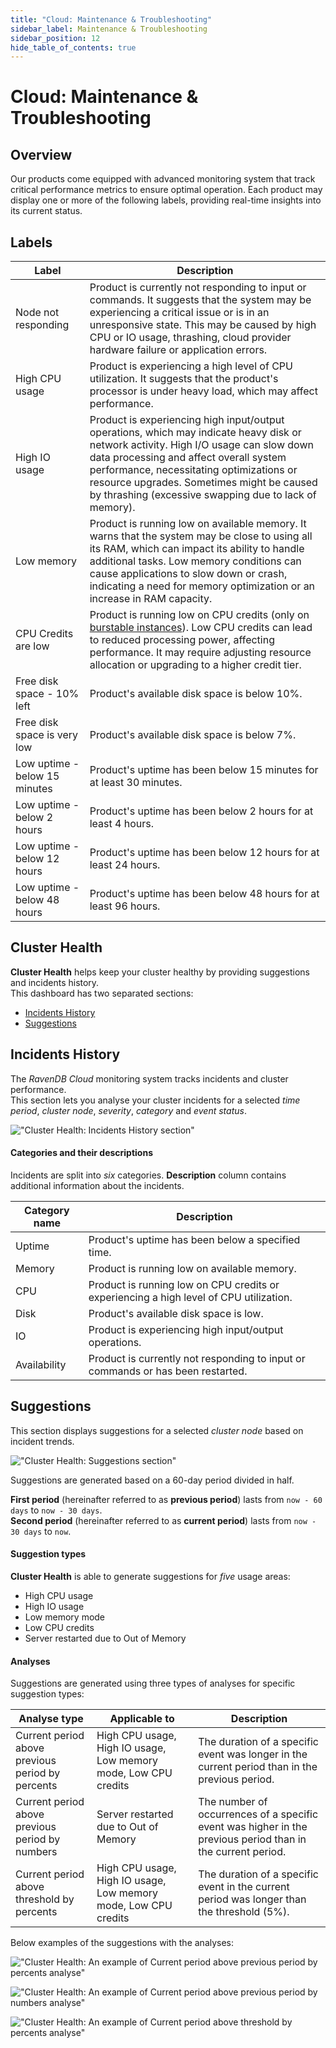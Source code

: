 ```yaml
---
title: "Cloud: Maintenance & Troubleshooting"
sidebar_label: Maintenance & Troubleshooting
sidebar_position: 12
hide_table_of_contents: true
---
```



# Cloud: Maintenance & Troubleshooting
## Overview

Our products come equipped with advanced monitoring system that track critical performance metrics to ensure optimal
operation. Each product may display one or more of the following labels, providing real-time insights into its current
status.



## Labels

| Label                         | Description                                                                                                                                                                                                                                                                                                                       |
|-------------------------------|-----------------------------------------------------------------------------------------------------------------------------------------------------------------------------------------------------------------------------------------------------------------------------------------------------------------------------------|
| Node not responding           | Product is currently not responding to input or commands. It suggests that the system may be experiencing a critical issue or is in an unresponsive state. This may be caused by high CPU or IO usage, thrashing, cloud provider hardware failure or application errors.                                                          |
| High CPU usage                | Product is experiencing a high level of CPU utilization. It suggests that the product's processor is under heavy load, which may affect performance.                                                                                                                                                                              |
| High IO usage                 | Product is experiencing high input/output operations, which may indicate heavy disk or network activity. High I/O usage can slow down data processing and affect overall system performance, necessitating optimizations or resource upgrades. Sometimes might be caused by thrashing (excessive swapping due to lack of memory). |
| Low memory                    | Product is running low on available memory. It warns that the system may be close to using all its RAM, which can impact its ability to handle additional tasks. Low memory conditions can cause applications to slow down or crash, indicating a need for memory optimization or an increase in RAM capacity.                    |
| CPU Credits are low           | Product is running low on CPU credits (only on [burstable instances](cloud-overview#burstable-instances)). Low CPU credits can lead to reduced processing power, affecting performance. It may require adjusting resource allocation or upgrading to a higher credit tier.                                                        |
| Free disk space - 10% left    | Product's available disk space is below 10%.                                                                                                                                                                                                                                                                                      |
| Free disk space is very low   | Product's available disk space is below 7%.                                                                                                                                                                                                                                                                                       |
| Low uptime - below 15 minutes | Product's uptime has been below 15 minutes for at least 30 minutes.                                                                                                                                                                                                                                                               |
| Low uptime - below 2 hours    | Product's uptime has been below 2 hours for at least 4 hours.                                                                                                                                                                                                                                                                     |
| Low uptime - below 12 hours   | Product's uptime has been below 12 hours for at least 24 hours.                                                                                                                                                                                                                                                                   |
| Low uptime - below 48 hours   | Product's uptime has been below 48 hours for at least 96 hours.                                                                                                                                                                                                                                                                   |



## Cluster Health

**Cluster Health** helps keep your cluster healthy by providing suggestions and incidents history.  
This dashboard has two separated sections:

- [Incidents History](cloud-maintenance-troubleshooting#incidents-history)
- [Suggestions](cloud-maintenance-troubleshooting#suggestions)
## Incidents History

The *RavenDB Cloud* monitoring system tracks incidents and cluster performance.  
This section lets you analyse your cluster incidents for a selected *time period*, *cluster node*, *severity*, *category* and *event status*.

!["Cluster Health: Incidents History section"](./assets/cluster-health-incidents-history.png)

#### Categories and their descriptions

Incidents are split into *six* categories. **Description** column contains additional information about the incidents.  

| Category name | Description                                                                            |
|---------------|----------------------------------------------------------------------------------------|
| Uptime        | Product's uptime has been below a specified time.                                      |
| Memory        | Product is running low on available memory.                                            |
| CPU           | Product is running low on CPU credits or experiencing a high level of CPU utilization. |
| Disk          | Product's available disk space is low.                                                 |
| IO            | Product is experiencing high input/output operations.                                  |
| Availability  | Product is currently not responding to input or commands or has been restarted.        |
## Suggestions

This section displays suggestions for a selected *cluster node* based on incident trends.

!["Cluster Health: Suggestions section"](./assets/cluster-health-suggestions.png)

Suggestions are generated based on a 60-day period divided in half.  

**First period** (hereinafter referred to as **previous period**) lasts from `now - 60 days` to `now - 30 days`.  
**Second period** (hereinafter referred to as **current period**) lasts from `now - 30 days` to `now`.  

#### Suggestion types

**Cluster Health** is able to generate suggestions for *five* usage areas:

- High CPU usage                                                         
- High IO usage                        
- Low memory mode                      
- Low CPU credits                                                                      
- Server restarted due to Out of Memory

#### Analyses

Suggestions are generated using three types of analyses for specific suggestion types:

| Analyse type                                     | Applicable to                                                   | Description                                                                                                 |
|--------------------------------------------------|-----------------------------------------------------------------|-------------------------------------------------------------------------------------------------------------|
| Current period above previous period by percents | High CPU usage, High IO usage, Low memory mode, Low CPU credits | The duration of a specific event was longer in the current period than in the previous period.              |
| Current period above previous period by numbers  | Server restarted due to Out of Memory                           | The number of occurrences of a specific event was higher in the previous period than in the current period. |
| Current period above threshold by percents       | High CPU usage, High IO usage, Low memory mode, Low CPU credits | The duration of a specific event in the current period was longer than the threshold (5%).                  |

Below examples of the suggestions with the analyses: 

!["Cluster Health: An example of `Current period above previous period by percents` analyse"](./assets/cluster-health-suggestions-current-month-above-previous-month-by-percents.png)


!["Cluster Health: An example of `Current period above previous period by numbers` analyse"](./assets/cluster-health-suggestions-current-month-above-previous-month-by-numbers.png)


!["Cluster Health: An example of `Current period above threshold by percents` analyse"](./assets/cluster-health-suggestions-current-month-above-threshold-by-percents.png)



